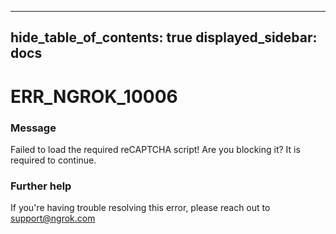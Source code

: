 

---
hide_table_of_contents: true
displayed_sidebar: docs
---


# ERR_NGROK_10006

### Message
Failed to load the required reCAPTCHA script! Are you blocking it? It is required to continue.

<ErrorDetails error="err_ngrok_10006" />



### Further help
If you're having trouble resolving this error, please reach out to [support@ngrok.com](mailto:support@ngrok.com?subject=Help%20with%20ERR_NGROK_10006)

